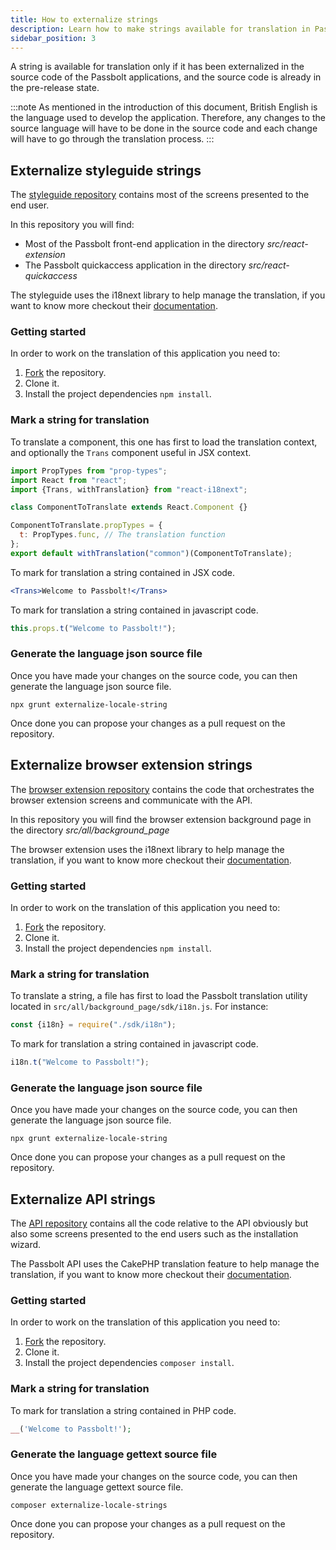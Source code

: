 ```yaml
---
title: How to externalize strings
description: Learn how to make strings available for translation in Passbolt
sidebar_position: 3
---
```


A string is available for translation only if it has been externalized in the source code of the Passbolt applications,
and the source code is already in the pre-release state.

:::note
As mentioned in the introduction of this document, British English is the language used to develop the
application. Therefore, any changes to the source language will have to be done in the source code and each change
will have to go through the translation process.
:::

## Externalize styleguide strings

The [styleguide repository](https://github.com/passbolt/passbolt_styleguide) contains most of the screens presented to
the end user.

In this repository you will find:
* Most of the Passbolt front-end application in the directory *src/react-extension*
* The Passbolt quickaccess application in the directory *src/react-quickaccess*

The styleguide uses the i18next library to help manage the translation, if you want to know more checkout their
[documentation](https://github.com/i18next/i18next).

### Getting started

In order to work on the translation of this application you need to:
1. [Fork](https://docs.github.com/en/github/getting-started-with-github/fork-a-repo) the repository.
2. Clone it.
3. Install the project dependencies `npm install`.

### Mark a string for translation

To translate a component, this one has first to load the translation context, and optionally the `Trans` component useful
in JSX context.

```javascript
import PropTypes from "prop-types";
import React from "react";
import {Trans, withTranslation} from "react-i18next";

class ComponentToTranslate extends React.Component {}

ComponentToTranslate.propTypes = {
  t: PropTypes.func, // The translation function
};
export default withTranslation("common")(ComponentToTranslate);
```

To mark for translation a string contained in JSX code.
```jsx
<Trans>Welcome to Passbolt!</Trans>
```

To mark for translation a string contained in javascript code.
```javascript
this.props.t("Welcome to Passbolt!");
```

### Generate the language json source file

Once you have made your changes on the source code, you can then generate the language json source file.
```shell
npx grunt externalize-locale-string
```

Once done you can propose your changes as a pull request on the repository.

## Externalize browser extension strings

The [browser extension repository](https://github.com/passbolt/passbolt_browser_extension) contains the code that
orchestrates the browser extension screens and communicate with the API.

In this repository you will find the browser extension background page in the directory *src/all/background_page*

The browser extension uses the i18next library to help manage the translation, if you want to know more checkout their
[documentation](https://github.com/i18next/i18next).

### Getting started

In order to work on the translation of this application you need to:
1. [Fork](https://docs.github.com/en/github/getting-started-with-github/fork-a-repo) the repository.
2. Clone it.
3. Install the project dependencies `npm install`.

### Mark a string for translation

To translate a string, a file has first to load the Passbolt translation utility located in
`src/all/background_page/sdk/i18n.js`. For instance:
```javascript
const {i18n} = require("./sdk/i18n");
```

To mark for translation a string contained in javascript code.
```javascript
i18n.t("Welcome to Passbolt!");
```

### Generate the language json source file

Once you have made your changes on the source code, you can then generate the language json source file.
```shell
npx grunt externalize-locale-string
```

Once done you can propose your changes as a pull request on the repository.

## Externalize API strings

The [API repository](https://github.com/passbolt/passbolt_api) contains all the code relative to the API
obviously but also some screens presented to the end users such as the installation wizard.

The Passbolt API uses the CakePHP translation feature to help manage the translation, if you want to know more checkout
their [documentation](https://book.cakephp.org/3/en/core-libraries/internationalization-and-localization.html).

### Getting started

In order to work on the translation of this application you need to:
1. [Fork](https://docs.github.com/en/github/getting-started-with-github/fork-a-repo) the repository.
2. Clone it.
3. Install the project dependencies `composer install`.

### Mark a string for translation

To mark for translation a string contained in PHP code.
```php
__('Welcome to Passbolt!');
```

### Generate the language gettext source file

Once you have made your changes on the source code, you can then generate the language gettext source file.
```shell
composer externalize-locale-strings
```

Once done you can propose your changes as a pull request on the repository.
